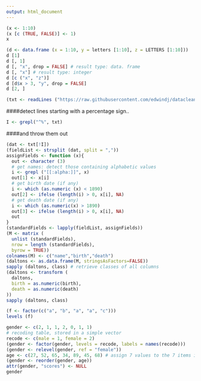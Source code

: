 ---
output: html_document
---


```{r, echo=TRUE}
(x <- 1:10)
(x [c (TRUE, FALSE)] <- 1)
x
```

```{r}
(d <- data.frame (x = 1:10, y = letters [1:10], z = LETTERS [1:10]))
d [1]
d [, 1]
d [, "x", drop = FALSE] # result type: data. frame
d [, "x"] # result type: integer
d [c ("x", "z")]
d [d$x > 3, "y", drop = FALSE]
d [2, ]
```

```{r, echo = TRUE}
(txt <- readLines ("https://raw.githubusercontent.com/edwindj/datacleaning/master/Rnw/syllabus/files/daltons.txt"))
```
####detect lines starting with a percentage sign..
```{r}
I <- grepl("^%", txt)
```
####and throw them out
```{r, warning=FALSE}
(dat <- txt[!I])
(fieldList <- strsplit (dat, split = ","))
assignFields <- function (x){
  out <- character (3)
  # get names: detect those containing alphabetic values
  i <- grepl ("[[:alpha:]]", x)
  out[1] <- x[i]
  # get birth date (if any)
  i <- which (as.numeric (x) < 1890)
  out[2] <- ifelse (length(i) > 0, x[i], NA)
  # get death date (if any)
  i <- which (as.numeric(x) > 1890)
  out[3] <- ifelse (length(i) > 0, x[i], NA)
  out
}
(standardFields <- lapply(fieldList, assignFields))
(M <- matrix (
  unlist (standardFields), 
  nrow = length (standardFields), 
  byrow = TRUE))
colnames(M) <- c("name","birth","death")
(daltons <- as.data.frame(M, stringsAsFactors=FALSE))
sapply (daltons, class) # retrieve classes of all columns
(daltons <- transform (
  daltons, 
  birth = as.numeric(birth), 
  death = as.numeric(death)
))
sapply (daltons, class)
```
```{r}
(f <- factor(c("a", "b", "a", "a", "c")))
levels (f)
```
```{r}
gender <- c(2, 1, 1, 2, 0, 1, 1)
# recoding table, stored in a simple vector
recode <- c(male = 1, female = 2)
(gender <- factor(gender, levels = recode, labels = names(recode)))
(gender <- relevel(gender, ref = "female"))
age <- c(27, 52, 65, 34, 89, 45, 68) # assign 7 values to the 7 items in gender
(gender <- reorder(gender, age))
attr(gender, "scores") <- NULL
gender

```

